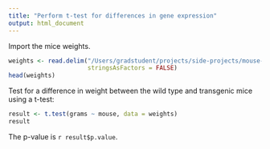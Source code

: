```yaml
---
title: "Perform t-test for differences in gene expression"
output: html_document
---
```


Import the mice weights.

```r
weights <- read.delim("/Users/gradstudent/projects/side-projects/mouse-weights/weights.txt",
                      stringsAsFactors = FALSE)
head(weights)
```

Test for a difference in weight between the wild type and transgenic mice using
a t-test:

```r
result <- t.test(grams ~ mouse, data = weights)
result
```

The p-value is `r result$p.value`.
